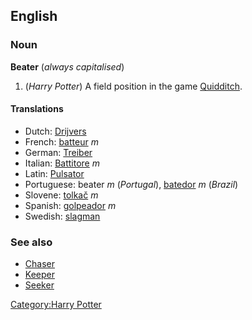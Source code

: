 ==English==
===Noun===
'''Beater''' (''always capitalised'')

# (''Harry Potter'') A field position in the game [[Quidditch]].

====Translations====
*Dutch: [[Drijvers]]<!-- gender? -->
*French: [[batteur]] ''m''
*German: [[Treiber]]<!-- gender? -->
*Italian: [[Battitore]] ''m''<!-- partly guessed since it's not in HP1 in the singular -->
*Latin: [[Pulsator]]<!-- gender? -->
*Portuguese: beater ''m'' (''Portugal''), [[batedor]] ''m'' (''Brazil'')
*Slovene: [[tolkač]] ''m''
*Spanish: [[golpeador]] ''m''
*Swedish: [[slagman]]<!-- gender? -->

===See also===
*[[Chaser]]
*[[Keeper]]
*[[Seeker]]

[[Category:Harry Potter]]